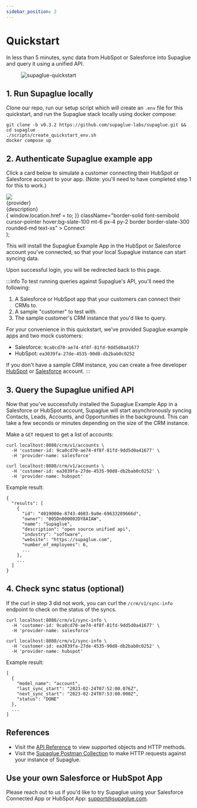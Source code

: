 ```yaml
---
sidebar_position: 2
---
```



# Quickstart

In less than 5 minutes, sync data from HubSpot or Salesforce into Supaglue and query it using a unified API.

<figure>

![supaglue-quickstart](/img/quickstart.gif)

</figure>

## 1. Run Supaglue locally

Clone our repo, run our setup script which will create an `.env` file for this quickstart, and run the Supaglue stack locally using docker compose:

```shell
git clone -b v0.3.2 https://github.com/supaglue-labs/supaglue.git && cd supaglue
./scripts/create_quickstart_env.sh
docker compose up
```

## 2. Authenticate Supaglue example app

Click a card below to simulate a customer connecting their HubSpot or Salesforce account to your app. (Note: you'll need to have completed step 1 for this to work.)

  <div className="mb-4 p-6 max-w-4xl flex flex-col border rounded-md border-slate-200 border-solid items-start">
    <img src={icon} style={{ width: 'auto', height: '36px' }} />
    <div className="font-semibold mt-4">{provider}</div>
    <div className="text-xs mt-2">{description}</div>
    <div
      onClick={() => {
        window.location.href = to;
      }}
      className="border-solid font-semibold cursor-pointer hover:bg-slate-100 mt-6 px-4 py-2 border border-slate-300 rounded-md text-xs"
    >
      Connect
    </div>
  </div>
);

<div className="grid grid-cols-2 gap-4">

<IntegrationCard
  icon="/img/salesforce.svg"
  provider="Salesforce"
  description="Sync your leads in and out of Salesforce"
  to="http://localhost:8080/oauth/connect?customerId=9ca0cd70-ae74-4f8f-81fd-9dd5d0a41677&providerName=salesforce&returnUrl=https%3A%2F%2Fdocs.supaglue.com%2Fquickstart%233-query-the-supaglue-unified-api"
/>

<IntegrationCard
  icon="/img/hubspot.svg"
  provider="Hubspot"
  description="Sync your leads in and out of Hubspot"
  to="http://localhost:8080/oauth/connect?customerId=ea3039fa-27de-4535-90d8-db2bab0c0252&providerName=hubspot&returnUrl=https%3A%2F%2Fdocs.supaglue.com%2Fquickstart%233-query-the-supaglue-unified-api"
/>
</div>

This will install the Supaglue Example App in the HubSpot or Salesforce account you've connected, so that your local Supaglue instance can start syncing data.

<div className="grid grid-cols-2 gap-4 justify-items-center">

<div>
  <ThemedImage
    alt="Salesforce Example App"
    width="50%"
    sources={{
      light: '/img/salesforce_app.png',
      dark: '/img/salesforce_app.png',
    }}
  />
</div>

<div>
  <ThemedImage
    alt="Hubspot Example App"
    width="50%"
    sources={{
      light: '/img/hubspot_app.png',
      dark: '/img/hubspot_app.png',
    }}
  />
</div>

</div>

Upon successful login, you will be redirected back to this page.

:::info
To test running queries against Supaglue's API, you'll need the following:

1. A Salesforce or HubSpot app that your customers can connect their CRMs to.
2. A sample "customer" to test with.
3. The sample customer's CRM instance that you'd like to query.

For your convenience in this quickstart, we've provided Supaglue example apps and two mock customers:

- Salesforce: `9ca0cd70-ae74-4f8f-81fd-9dd5d0a41677`
- HubSpot: `ea3039fa-27de-4535-90d8-db2bab0c0252`

If you don't have a sample CRM instance, you can create a free developer [HubSpot](https://app.hubspot.com/signup-hubspot/crm) or [Salesforce](https://developer.salesforce.com/signup) account.
:::

## 3. Query the Supaglue unified API

Now that you've successfully installed the Supaglue Example App in a Salesforce or HubSpot account, Supaglue will start asynchronously syncing Contacts, Leads, Accounts, and Opportunities in the background. This can take a few seconds or minutes depending on the size of the CRM instance.

Make a `GET` request to get a list of accounts:

<Tabs>
<TabItem value="salesforce" label="Salesforce" default>

```shell
curl localhost:8080/crm/v1/accounts \
  -H 'customer-id: 9ca0cd70-ae74-4f8f-81fd-9dd5d0a41677' \
  -H 'provider-name: salesforce'
```

</TabItem>
<TabItem value="hubspot" label="HubSpot">

```shell
curl localhost:8080/crm/v1/accounts \
  -H 'customer-id: ea3039fa-27de-4535-90d8-db2bab0c0252' \
  -H 'provider-name: hubspot'
```

</TabItem>
</Tabs>

Example result:

```console
{
  "results": [
    {
      "id": "4019000e-8743-4603-9a0e-69633289666d",
      "owner": "005Dn000002DY8AIAW",
      "name": "Supaglue",
      "description": "open source unified api",
      "industry": "software",
      "website": "https://supaglue.com",
      "number_of_employees": 6,
      ...
    },
    ...
  ]
}
```

## 4. Check sync status (optional)

If the curl in step 3 did not work, you can curl the `/crm/v1/sync-info` endpoint to check on the status of the syncs.

<Tabs>
<TabItem value="salesforce" label="Salesforce" default>

```shell
curl localhost:8080/crm/v1/sync-info \
  -H 'customer-id: 9ca0cd70-ae74-4f8f-81fd-9dd5d0a41677' \
  -H 'provider-name: salesforce'
```

</TabItem>
<TabItem value="hubspot" label="HubSpot">

```shell
curl localhost:8080/crm/v1/sync-info \
  -H 'customer-id: ea3039fa-27de-4535-90d8-db2bab0c0252' \
  -H 'provider-name: hubspot'
```

</TabItem>
</Tabs>

Example result:

```console
[
  {
    "model_name": "account",
    "last_sync_start": "2023-02-24T07:52:00.076Z",
    "next_sync_start": "2023-02-24T07:53:00.000Z",
    "status": "DONE"
  },
  ...
]
```

## References

- Visit the [API Reference](/api/crm) to view supported objects and HTTP methods.
- Visit the [Supaglue Postman Collection](https://www.postman.com/supaglue/workspace/supaglue-public/overview) to make HTTP requests against your instance of Supaglue.

## Use your own Salesforce or HubSpot App

Please reach out to us if you'd like to try Supaglue using your Salesforce Connected App or HubSpot App: [support@supaglue.com](mailto:support@supaglue.com).
